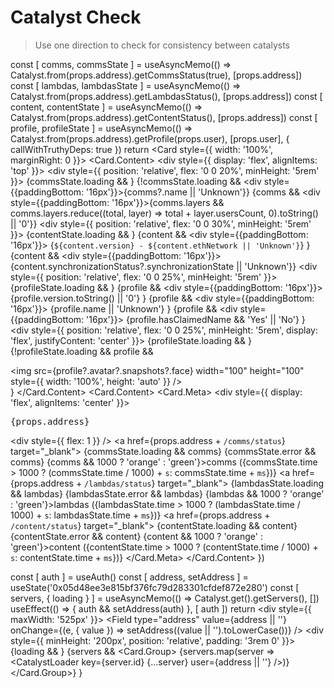 
<Meta title="Check/Catalyst" />

# Catalyst Check

> Use one direction to check for consistency between catalysts

<Divider size="small" />

  const [ comms, commsState ] = useAsyncMemo(() => Catalyst.from(props.address).getCommsStatus(true), [props.address])
  const [ lambdas, lambdasState ] = useAsyncMemo(() => Catalyst.from(props.address).getLambdasStatus(), [props.address])
  const [ content, contentState ] = useAsyncMemo(() => Catalyst.from(props.address).getContentStatus(), [props.address])
  const [ profile, profileState ] = useAsyncMemo(() => Catalyst.from(props.address).getProfile(props.user), [props.user], { callWithTruthyDeps: true })
  return <Card style={{ width: '100%', marginRight: 0 }}>
    <Card.Content>
      <div style={{ display: 'flex', alignItems: 'top' }}>
        <div style={{ position: 'relative', flex: '0 0 20%', minHeight: '5rem' }}>
          {commsState.loading && <Loader active />}
          {!commsState.loading && <div style={{paddingBottom: '16px'}}><Stats title="Catalyst">{comms?.name || 'Unknown'}</Stats></div>}
          {comms && <div style={{paddingBottom: '16px'}}><Stats title="Users">{comms.layers && comms.layers.reduce((total, layer) => total + layer.usersCount, 0).toString() || '0'}</Stats></div>}
        </div>
        <div style={{ position: 'relative', flex: '0 0 30%', minHeight: '5rem' }}>
          {contentState.loading && <Loader active />}
          {content && <div style={{paddingBottom: '16px'}}><Stats title="Content network">
            {`${content.version} - ${content.ethNetwork || 'Unknown'}`}
          </Stats></div>}
          {content && <div style={{paddingBottom: '16px'}}><Stats title="Synchronization State">{content.synchronizationStatus?.synchronizationState || 'Unknown'}</Stats></div>}
        </div>
        <div style={{ position: 'relative', flex: '0 0 25%', minHeight: '5rem' }}>
          {profileState.loading && <Loader active />}
          {profile && <div style={{paddingBottom: '16px'}}>
            <Stats title="Profile versioni">{profile.version.toString() || '0'}</Stats>
          </div>}
          {profile && <div style={{paddingBottom: '16px'}}>
            <Stats title="Profile name">{profile.name || 'Unknown'}</Stats>
          </div>}
          {profile && <div style={{paddingBottom: '16px'}}>
            <Stats title="Has Claimed Name">{profile.hasClaimedName && 'Yes' || 'No'}</Stats>
          </div>}
        </div>
        <div style={{ position: 'relative', flex: '0 0 25%', minHeight: '5rem', display: 'flex', justifyContent: 'center' }}>
          {profileState.loading && <Loader active />}
          {!profileState.loading && profile && <div>
            <img src={profile?.avatar?.snapshots?.face} width="100" height="100" style={{ width: '100%', height: 'auto' }} />
          </div>}
        </div>
      </div>
    </Card.Content>
    <Card.Content>
      <Card.Meta>
        <div style={{ display: 'flex', alignItems: 'center' }}>
          <pre>{props.address}</pre>
          <div style={{ flex: 1 }} />
          <a href={props.address + `/comms/status`} target="_blank">
            {commsState.loading && <Label>comms</Label>}
            {commsState.error && <Label color="red">comms</Label>}
            {comms && <Label color={commsState.time > 1000 ? 'orange' : 'green'}>comms ({commsState.time > 1000 ?  (commsState.time / 1000) + `s`: commsState.time + `ms`})</Label>}
          </a>
          <a href={props.address + `/lambdas/status`} target="_blank">
            {lambdasState.loading && <Label>lambdas</Label>}
            {lambdasState.error && <Label color="red">lambdas</Label>}
            {lambdas && <Label color={lambdasState.time > 1000 ? 'orange' : 'green'}>lambdas ({lambdasState.time > 1000 ?  (lambdasState.time / 1000) + `s`: lambdasState.time + `ms`})</Label>}
          </a>
          <a href={props.address + `/content/status`} target="_blank">
            {contentState.loading && <Label>content</Label>}
            {contentState.error && <Label color="red">content</Label>}
            {content && <Label color={contentState.time > 1000 ? 'orange' : 'green'}>content ({contentState.time > 1000 ?  (contentState.time / 1000) + `s`: contentState.time + `ms`})</Label>}
          </a>
        </div>
      </Card.Meta>
    </Card.Content>
  </Card>
})

  const [ auth ] = useAuth()
  const [ address, setAddress ] = useState('0x05d48ee3e815bf376fc79d283301cfdef872e280')
  const [ servers, { loading } ] = useAsyncMemo(() => Catalyst.get().getServers(), [])
  useEffect(() => { auth && setAddress(auth) }, [ auth ])
  return <Container>
    <div style={{ maxWidth: '525px' }}>
      <Field type="address" value={address || ''} onChange={(e, { value }) => setAddress((value || '').toLowerCase())} />
    </div>
    <div style={{ minHeight: '200px', position: 'relative', padding: '3rem 0' }}>
      {loading && <Loader active />}
      {servers && <Card.Group>
        {servers.map(server =>  <CatalystLoader key={server.id} {...server} user={address || ''} />)}
      </Card.Group>}
    </div>
  </Container>
}

<PreviewLoader />
